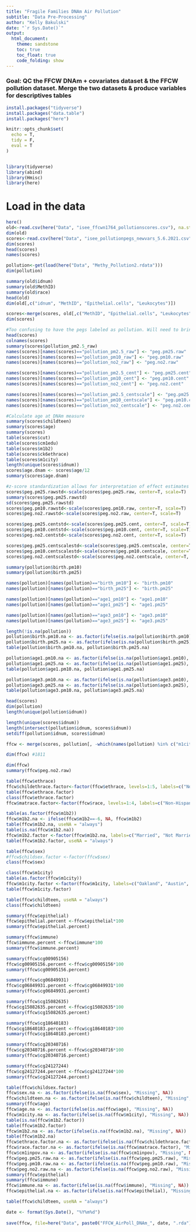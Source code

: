 ```yaml
---
title: "Fragile Families DNAm Air Pollution"
subtitle: "Data Pre-Processing"
author: "Kelly Bakulski"
date: "`r Sys.Date()`"
output:
  html_document:
    theme: sandstone
    toc: true
    toc_float: true
    code_folding: show
---
```

  
### Goal: QC the FFCW DNAm + covariates dataset & the FFCW pollution dataset. Merge the two datasets & produce variables for descriptives tables

```r
install.packages("tidyverse")
install.packages("data.table")
install.packages("here")
```

 
```r

knitr::opts_chunk$set(
  echo = T,
  tidy = F,
  eval = T
)


library(tidyverse)
library(abind)
library(Hmisc)
library(here)
```
  

# Load in the data
```r
here()
old<-read.csv(here("Data", "isee_ffcwn1764_pollutionscores.csv"), na.strings=-9, stringsAsFactors = T)
dim(old)
scores<-read.csv(here("Data", "isee_pollutionpegs_newvars_5.6.2021.csv"), na.strings=-9, stringsAsFactors = T)
dim(scores)
head(scores)
names(scores)

pollution<-get(load(here("Data", "Methy_Pollution2.rdata")))
dim(pollution)
```

```r
summary(old$idnum)
summary(old$MethID)
summary(old$race)
head(old)
dim(old[,c("idnum", "MethID", "Epithelial.cells", "Leukocytes")])

scores<-merge(scores, old[,c("MethID", "Epithelial.cells", "Leukocytes")], by=c("MethID"), all=T)
dim(scores)

```



```r
#Too confusing to have the pegs labeled as pollution. Will need to bring the pollution variables in as well. Solution: Rename the pegs variables
head(scores)
colnames(scores)
summary(scores$pollution_pm2.5_raw)
names(scores)[names(scores)=="pollution_pm2.5_raw"] <- "peg.pm25.raw"
names(scores)[names(scores)=="pollution_pm10_raw"] <- "peg.pm10.raw"
names(scores)[names(scores)=="pollution_no2_raw"] <- "peg.no2.raw"

names(scores)[names(scores)=="pollution_pm2.5_cent"] <- "peg.pm25.cent"
names(scores)[names(scores)=="pollution_pm10_cent"] <- "peg.pm10.cent"
names(scores)[names(scores)=="pollution_no2_cent"] <- "peg.no2.cent"

names(scores)[names(scores)=="pollution_pm2.5_centscale"] <- "peg.pm25.centscale"
names(scores)[names(scores)=="pollution_pm10_centscale"] <- "peg.pm10.centscale"
names(scores)[names(scores)=="pollution_no2_centscale"] <- "peg.no2.centscale"

#Calculate age at DNAm measure
summary(scores$childteen)
summary(scores$age)
summary(scores)
table(scores$cut)
table(scores$cm1edu)
table(scores$m1b2)
table(scores$ck6ethrace)
table(scores$m1city)
length(unique(scores$idnum))
scores$age.dnam <- scores$age/12
summary(scores$age.dnam) 
```


```r
#z-score standardization allows for interpretation of effect estimates as a standard deviation increase
scores$peg.pm25.rawstd<-scale(scores$peg.pm25.raw, center=T, scale=T)
summary(scores$peg.pm25.rawstd)
sd(scores$peg.pm25.rawstd)
scores$peg.pm10.rawstd<-scale(scores$peg.pm10.raw, center=T, scale=T)
scores$peg.no2.rawstd<-scale(scores$peg.no2.raw, center=T, scale=T)

scores$peg.pm25.centstd<-scale(scores$peg.pm25.cent, center=T, scale=T)
scores$peg.pm10.centstd<-scale(scores$peg.pm10.cent, center=T, scale=T)
scores$peg.no2.centstd<-scale(scores$peg.no2.cent, center=T, scale=T)

scores$peg.pm25.centscalestd<-scale(scores$peg.pm25.centscale, center=T, scale=T)
scores$peg.pm10.centscalestd<-scale(scores$peg.pm10.centscale, center=T, scale=T)
scores$peg.no2.centscalestd<-scale(scores$peg.no2.centscale, center=T, scale=T)
```

```r
summary(pollution$birth.pm10)
summary(pollution$birth.pm25)

names(pollution)[names(pollution)=="birth_pm10"] <- "birth.pm10"
names(pollution)[names(pollution)=="birth_pm25"] <- "birth.pm25"

names(pollution)[names(pollution)=="age1_pm10"] <- "age1.pm10"
names(pollution)[names(pollution)=="age1_pm25"] <- "age1.pm25"

names(pollution)[names(pollution)=="age3_pm10"] <- "age3.pm10"
names(pollution)[names(pollution)=="age3_pm25"] <- "age3.pm25"

length(!is.na(pollution))
pollution$birth.pm10.na <- as.factor(ifelse(is.na(pollution$birth.pm10), "Missing", NA))
pollution$birth.pm25.na <- as.factor(ifelse(is.na(pollution$birth.pm25), "Missing", NA))
table(pollution$birth.pm10.na, pollution$birth.pm25.na)

pollution$age1.pm10.na <- as.factor(ifelse(is.na(pollution$age1.pm10), "Missing", NA))
pollution$age1.pm25.na <- as.factor(ifelse(is.na(pollution$age1.pm25), "Missing", NA))
table(pollution$age1.pm10.na, pollution$age1.pm25.na)

pollution$age3.pm10.na <- as.factor(ifelse(is.na(pollution$age3.pm10), "Missing", NA))
pollution$age3.pm25.na <- as.factor(ifelse(is.na(pollution$age3.pm25), "Missing", NA))
table(pollution$age3.pm10.na, pollution$age3.pm25.na)
```


```r
head(scores)
dim(pollution)
length(unique(pollution$idnum))

length(unique(scores$idnum))
length(intersect(pollution$idnum, scores$idnum)) 
setdiff(pollution$idnum, scores$idnum) 

ffcw <- merge(scores, pollution[, -which(names(pollution) %in% c("m1city", "cm1inpov", "ck6ethrace", "cm1ethrace"))],  by="idnum", all=T)

dim(ffcw) #1811

dim(ffcw)
summary(ffcw$peg.no2.raw)
```

```r

table(ffcw$ethrace) 
ffcw$childethrace.factor<-factor(ffcw$ethrace, levels=1:5, labels=c("Non-Hispanic White", "Non-Hispanic Black", "Hispanic", "Other", "Multi-Racial"))
table(ffcw$ethrace.factor)
class(ffcw$ethrace.factor)
ffcw$matrace.factor<-factor(ffcw$race, levels=1:4, labels=c("Non-Hispanic White", "Non-Hispanic Black", "Hispanic", "Other"))

table(as.factor(ffcw$m1b2))
ffcw$m1b2.na <- ifelse(ffcw$m1b2==-6, NA, ffcw$m1b2)
table(ffcw$m1b2.na, useNA = "always")
table(is.na(ffcw$m1b2.na))
ffcw$m1b2.factor <-factor(ffcw$m1b2.na, labels=c("Married", "Not Married"))
table(ffcw$m1b2.factor, useNA = "always")

table(ffcw$sex)
#ffcw$childsex.factor <-factor(ffcw$sex)
class(ffcw$sex)

class(ffcw$m1city)
table(as.factor(ffcw$m1city))
ffcw$m1city.factor <-factor(ffcw$m1city, labels=c("Oakland", "Austin", "Baltimore", "Detroit","Newark", "Philadelphia", "Richmond", "Corpus Christi", "Indianapolis", "Milwaukee", "New York", "San Jose", "Boston", "Nashville", "Chicago", "Jacksonville", "Toledo", "San Antonio", "Pittsburgh", "Norfolk"))
table(ffcw$m1city.factor)

table(ffcw$childteen, useNA = "always")
class(ffcw$childteen)

summary(ffcw$epithelial)
ffcw$epithelial.percent <-ffcw$epithelial*100
summary(ffcw$epithelial.percent)

summary(ffcw$immune)
ffcw$immune.percent <-ffcw$immune*100
summary(ffcw$immune.percent)

summary(ffcw$cg00905156)
ffcw$cg00905156.percent <-ffcw$cg00905156*100
summary(ffcw$cg00905156.percent)

summary(ffcw$cg06849931)
ffcw$cg06849931.percent <-ffcw$cg06849931*100
summary(ffcw$cg06849931.percent)

summary(ffcw$cg15082635)
ffcw$cg15082635.percent <-ffcw$cg15082635*100
summary(ffcw$cg15082635.percent)

summary(ffcw$cg18640183)
ffcw$cg18640183.percent <-ffcw$cg18640183*100
summary(ffcw$cg18640183.percent)

summary(ffcw$cg20340716)
ffcw$cg20340716.percent <-ffcw$cg20340716*100
summary(ffcw$cg20340716.percent)

summary(ffcw$cg24127244)
ffcw$cg24127244.percent <-ffcw$cg24127244*100
summary(ffcw$cg24127244.percent)
```


```r

table(ffcw$childsex.factor)
ffcw$sex.na <- as.factor(ifelse(is.na(ffcw$sex), "Missing", NA))
ffcw$childteen.na <- as.factor(ifelse(is.na(ffcw$childteen), "Missing", NA))
summary(ffcw$age)
ffcw$age.na <- as.factor(ifelse(is.na(ffcw$age), "Missing", NA))
ffcw$m1city.na <- as.factor(ifelse(is.na(ffcw$m1city), "Missing", NA))
table(is.na(ffcw$m1b2.factor))
table(ffcw$m1b2.factor)
ffcw$m1b2.na <- as.factor(ifelse(is.na(ffcw$m1b2.na), "Missing", NA))
table(ffcw$m1b2.na)
ffcw$ethrace.factor.na <- as.factor(ifelse(is.na(ffcw$childethrace.factor), "Missing", NA))
ffcw$race.factor.na <- as.factor(ifelse(is.na(ffcw$matrace.factor), "Missing", NA))
ffcw$cm1inpov.na <- as.factor(ifelse(is.na(ffcw$cm1inpov), "Missing", NA))
ffcw$peg.pm25.raw.na <- as.factor(ifelse(is.na(ffcw$peg.pm25.raw), "Missing", NA))
ffcw$peg.pm10.raw.na <- as.factor(ifelse(is.na(ffcw$peg.pm10.raw), "Missing", NA))
ffcw$peg.no2.raw.na <- as.factor(ifelse(is.na(ffcw$peg.no2.raw), "Missing", NA))
summary(ffcw$epithelial)
summary(ffcw$immune)
ffcw$immune.na <- as.factor(ifelse(is.na(ffcw$immune), "Missing", NA))
ffcw$epithelial.na <- as.factor(ifelse(is.na(ffcw$epithelial), "Missing", NA))

table(ffcw$childteen, useNA = "always")
```


```r

date <- format(Sys.Date(), "%Y%m%d") 
  
save(ffcw, file=here("Data", paste0("FFCW_AirPoll_DNAm_", date, ".rda")))

```
